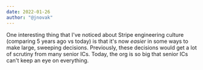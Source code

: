 ```yaml
---
date: 2022-01-26
author: "@jnovak"
---
```


One interesting thing that I've noticed about Stripe engineering culture (comparing 5 years ago vs today) is that it's now *easier* in some ways to make large, sweeping decisions. Previously, these decisions would get a lot of scrutiny from many senior ICs. Today, the org is so big that senior ICs can't keep an eye on everything.
